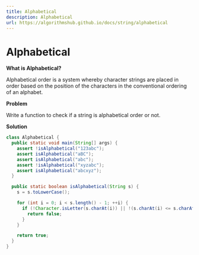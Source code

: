 ```yaml
---
title: Alphabetical
description: Alphabetical
url: https://algorithmshub.github.io/docs/string/alphabetical
---
```


# Alphabetical

**What is Alphabetical?**

Alphabetical order is a system whereby character strings are placed in order based on the position of the characters in the conventional ordering of an alphabet.

**Problem**

Write a function to check if a string is alphabetical order or not.

**Solution**

```java
class Alphabetical {
  public static void main(String[] args) {
    assert !isAlphabetical("123abc");
    assert isAlphabetical("aBC");
    assert isAlphabetical("abc");
    assert !isAlphabetical("xyzabc");
    assert isAlphabetical("abcxyz");
  }

  public static boolean isAlphabetical(String s) {
    s = s.toLowerCase();

    for (int i = 0; i < s.length() - 1; ++i) {
      if (!Character.isLetter(s.charAt(i)) || !(s.charAt(i) <= s.charAt(i + 1))) {
        return false;
      }
    }

    return true;
  }
}
```
